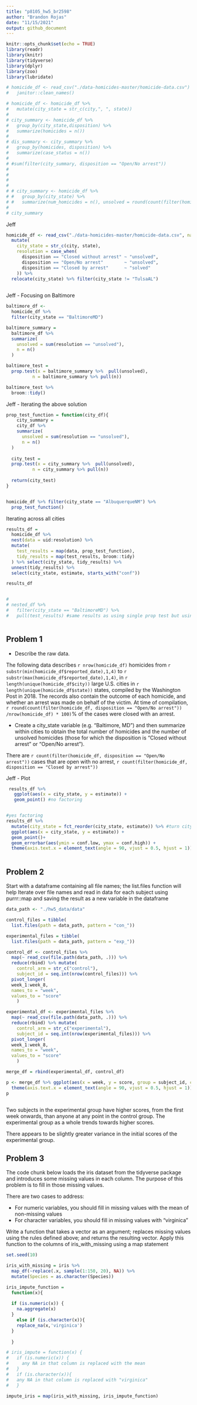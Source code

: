```yaml
---
title: "p8105_hw5_br2598"
author: "Brandon Rojas"
date: "11/15/2021"
output: github_document
---
```

```r
knitr::opts_chunk$set(echo = TRUE)
library(readr)
library(knitr)
library(tidyverse)
library(dplyr)
library(zoo)
library(lubridate)
```

```r
# homicide_df <- read_csv("./data-homicides-master/homicide-data.csv") %>%
#   janitor::clean_names()

```

```r
# homicide_df <- homicide_df %>%
#   mutate(city_state = str_c(city,", ", state))
# 
# city_summary <- homicide_df %>% 
#   group_by(city_state,disposition) %>% 
#   summarize(homicides = n())
# 
# dis_summary <- city_summary %>%
#   group_by(homicides, disposition) %>%
#   summarize(case_status = n())
# 
# #sum(filter(city_summary, disposition == "Open/No arrest"))
# 
# 
# 
# 
# # city_summary <- homicide_df %>%
# #   group_by(city_state) %>%
# #   summarize(num_homicides = n(), unsolved = round(count(filter(homicide_df, disposition == "Open/No arrest"))) )
#   
# city_summary

```




Jeff
```r
homicide_df <- read_csv("./data-homicides-master/homicide-data.csv", na = c("", "Unknown")) %>%
  mutate(
    city_state = str_c(city, state),
    resolution = case_when(
      disposition == "Closed without arrest" ~ "unsolved",
      disposition == "Open/No arrest"        ~ "unsolved",
      disposition == "Closed by arrest"      ~ "solved"
    )) %>%
  relocate(city_state) %>% filter(city_state != "TulsaAL") 
  

```

Jeff - Focusing on Baltimore

```r
baltimore_df <- 
  homicide_df %>%
  filter(city_state == "BaltimoreMD")

baltimore_summary =
  baltimore_df %>%
  summarize(
    unsolved = sum(resolution == "unsolved"),
    n = n()
  )

baltimore_test =
  prop.test(x = baltimore_summary %>%  pull(unsolved),
          n = baltimore_summary %>% pull(n))

baltimore_test %>%
  broom::tidy()

```

Jeff - Iterating the above solution
```r
prop_test_function = function(city_df){
    city_summary =
    city_df %>%
    summarize(
      unsolved = sum(resolution == "unsolved"),
      n = n()
  )
    
  city_test =
  prop.test(x = city_summary %>%  pull(unsolved),
          n = city_summary %>% pull(n))
  
  return(city_test)
}


homicide_df %>% filter(city_state == "AlbuquerqueNM") %>%
  prop_test_function() 


```


Iterating across all cities
```r
results_df =
  homicide_df %>%
  nest(data = uid:resolution) %>%
  mutate(
    test_results = map(data, prop_test_function),
    tidy_results = map(test_results, broom::tidy)
  ) %>% select(city_state, tidy_results) %>%
  unnest(tidy_results) %>%
  select(city_state, estimate, starts_with("conf"))

results_df


#
# nested_df %>%
#   filter(city_state == "BaltimoreMD") %>%
#   pull(test_results) #same results as using single prop test but using the map function



```


## Problem 1

* Describe the raw data. 


The following data describes `r nrow(homicide_df)` homicides from `r substr(min(homicide_df$reported_date),1,4)` to `r substr(max(homicide_df$reported_date),1,4)`, in `r length(unique(homicide_df$city))` large U.S. cities in `r length(unique(homicide_df$state))` states, compiled by the Washington Post in 2018. The records also contain the outcome of each homicide, and whether an arrest was made on behalf of the victim. At time of compilation, `r round(count(filter(homicide_df, disposition == "Open/No arrest")) /nrow(homicide_df) * 100)`% of the cases were closed with an arrest. 


* Create a city_state variable (e.g. “Baltimore, MD”) and then summarize within cities to obtain the total number of homicides and the number of unsolved homicides (those for which the disposition is “Closed without arrest” or “Open/No arrest”).

There are `r count(filter(homicide_df, disposition == "Open/No arrest"))` cases that are open with no arrest, `r count(filter(homicide_df, disposition == "Closed by arrest"))`



Jeff - Plot

```r
 results_df %>%
   ggplot(aes(x = city_state, y = estimate)) +
   geom_point() #no factoring


#yes factoring
results_df %>%
  mutate(city_state = fct_reorder(city_state, estimate)) %>% #turn city state into a factor ordered by estimate value 
  ggplot(aes(x = city_state, y = estimate)) +
  geom_point()+
  geom_errorbar(aes(ymin = conf.low, ymax = conf.high)) +
  theme(axis.text.x = element_text(angle = 90, vjust = 0.5, hjust = 1))



```

## Problem 2

Start with a dataframe containing all file names; the list.files function will help
Iterate over file names and read in data for each subject using purrr::map and saving the result as a new variable in the dataframe

```r
data_path <- "./hw5_data/data"

control_files = tibble(
  list.files(path = data_path, pattern = "con_")) 

experimental_files = tibble(
  list.files(path = data_path, pattern = "exp_")) 

control_df <- control_files %>%
  map(~ read_csv(file.path(data_path, .))) %>% 
  reduce(rbind) %>% mutate(
    control_arm = str_c("control"),
    subject_id = seq.int(nrow(control_files))) %>%
  pivot_longer(
  week_1:week_8,    
  names_to = "week",
  values_to = "score"
    )

experimental_df <- experimental_files %>%
  map(~ read_csv(file.path(data_path, .))) %>% 
  reduce(rbind) %>% mutate(
    control_arm = str_c("experimental"),
    subject_id = seq.int(nrow(experimental_files))) %>% 
  pivot_longer(
  week_1:week_8,    
  names_to = "week",
  values_to = "score"
    )

merge_df = rbind(experimental_df, control_df)

p <- merge_df %>% ggplot(aes(x = week, y = score, group = subject_id, color = subject_id)) +  facet_grid(. ~ control_arm) + geom_line() + 
  theme(axis.text.x = element_text(angle = 90, vjust = 0.5, hjust = 1))
p



```

Two subjects in the experimental group have higher scores, from the first week onwards, than anyone at any point in the control group.
The experimental group as a whole trends towards higher scores.

There appears to be slightly greater variance in the initial scores of the experimental group. 

## Problem 3
The code chunk below loads the iris dataset from the tidyverse package and introduces some missing values in each column. The purpose of this problem is to fill in those missing values.

There are two cases to address:

* For numeric variables, you should fill in missing values with the mean of non-missing values
* For character variables, you should fill in missing values with "virginica"

Write a function that takes a vector as an argument; replaces missing values using the rules defined above; and returns the resulting vector. Apply this function to the columns of iris_with_missing using a map statement




```r
set.seed(10)

iris_with_missing = iris %>% 
  map_df(~replace(.x, sample(1:150, 20), NA)) %>%
  mutate(Species = as.character(Species)) 

iris_impute_function = 
  function(x){
    
  if (is.numeric(x)) {
    na.aggregate(x)
  } 
    else if (is.character(x)){
    replace_na(x,'virginica')
  }
    
  }

# iris_impute = function(x) {
#   if (is.numeric(x)) {
#     any NA in that column is replaced with the mean
#   } 
#   if (is.character(x)){
#   any NA in that column is replaced with "virginica"
#   }

impute_iris = map(iris_with_missing, iris_impute_function)


```














